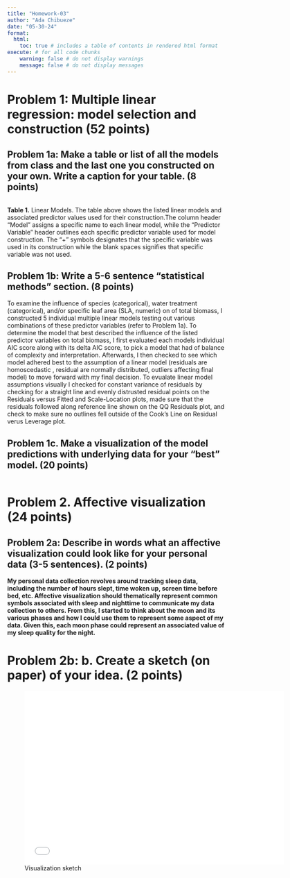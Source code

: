 ```yaml
---
title: "Homework-03"
author: "Ada Chibueze"
date: "05-30-24"
format:
  html: 
    toc: true # includes a table of contents in rendered html format
execute: # for all code chunks
    warning: false # do not display warnings
    message: false # do not display messages
---
```


# Problem 1: Multiple linear regression: model selection and construction (52 points)

## Problem 1a: Make a table or list of all the models from class and the last one you constructed on your own. Write a caption for your table. (8 points)

```r


```

**Table 1.** Linear Models. The table above shows the listed linear models and associated predictor values used for their construction.The column header "Model" assigns a specific name to each linear model, while the "Predictor Variable" header outlines each specific predictor variable used for model construction. The "+" symbols designates that the specific variable was used in its construction while the blank spaces signifies that specific variable was not used.

## Problem 1b: Write a 5-6 sentence "statistical methods" section. (8 points)

To examine the influence of species (categorical), water treatment (categorical), and/or specific leaf area (SLA, numeric) on of total biomass, I constructed 5 individual multiple linear models testing out various combinations of these predictor variables (refer to Problem 1a). To determine the model that best described the influence of the listed predictor variables on total biomass, I first evaluated each models individual AIC score along with its delta AIC score, to pick a model that had of balance of complexity and interpretation. Afterwards, I then checked to see which model adhered best to the assumption of a linear model (residuals are homoscedastic , residual are normally distributed, outliers affecting final model) to move forward with my final decision. To evualate linear model assumptions visually I checked for constant variance of residuals by checking for a straight line and evenly distrusted residual points on the Residuals versus Fitted and Scale-Location plots, made sure that the residuals followed along reference line shown on the QQ Residuals plot, and check to make sure no outlines fell outside of the Cook's Line on Residual verus Leverage plot.

## Problem 1c. Make a visualization of the model predictions with underlying data for your "best" model. (20 points)

```r

             
 
```

# Problem 2. Affective visualization (24 points)

## Problem 2a: Describe in words what an affective visualization could look like for your personal data (3-5 sentences). (2 points)

**My personal data collection revolves around tracking sleep data, including the number of hours slept, time woken up, screen time before bed, etc. Affective visualization should thematically represent common symbols associated with sleep and nighttime to communicate my data collection to others. From this, I started to think about the moon and its various phases and how I could use them to represent some aspect of my data. Given this, each moon phase could represent an associated value of my sleep quality for the night.**

# Problem 2b: b. Create a sketch (on paper) of your idea. (2 points)

![Visualization sketch](hw_figures/sleep_quality.pdf){ width=600 height=400 }
